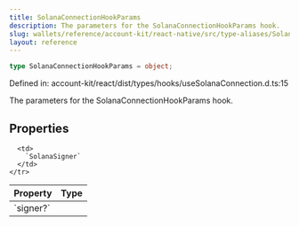 ```yaml
---
title: SolanaConnectionHookParams
description: The parameters for the SolanaConnectionHookParams hook.
slug: wallets/reference/account-kit/react-native/src/type-aliases/SolanaConnectionHookParams
layout: reference
---
```


```ts
type SolanaConnectionHookParams = object;
```

Defined in: account-kit/react/dist/types/hooks/useSolanaConnection.d.ts:15

The parameters for the SolanaConnectionHookParams hook.

## Properties

<table>
  <thead>
    <tr>
      <th align="left">Property</th>
      <th align="left">Type</th>
    </tr>
  </thead>

  <tbody>
    <tr>
      <td>
        <a id="signer" /> `signer?`
      </td>

      <td>
        `SolanaSigner`
      </td>
    </tr>

  </tbody>
</table>
